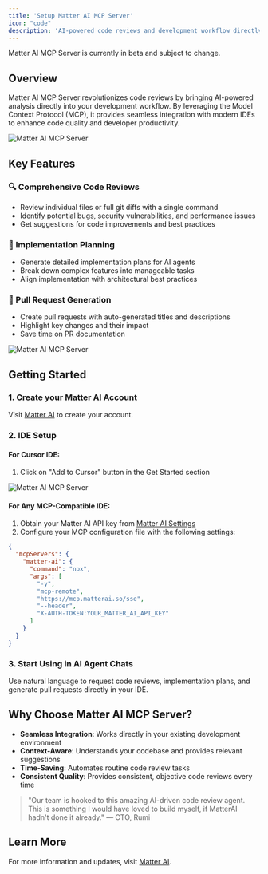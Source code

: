 ```yaml
---
title: 'Setup Matter AI MCP Server'
icon: "code"
description: 'AI-powered code reviews and development workflow directly in your IDE'
---
```


<Note>
Matter AI MCP Server is currently in beta and subject to change.
</Note>

## Overview

Matter AI MCP Server revolutionizes code reviews by bringing AI-powered analysis directly into your development workflow. By leveraging the Model Context Protocol (MCP), it provides seamless integration with modern IDEs to enhance code quality and developer productivity.

<Frame>
<img src="/images/matter-ai-mcp-1.png" alt="Matter AI MCP Server" />
</Frame>

## Key Features

### 🔍 Comprehensive Code Reviews
- Review individual files or full git diffs with a single command
- Identify potential bugs, security vulnerabilities, and performance issues
- Get suggestions for code improvements and best practices

### 🧠 Implementation Planning
- Generate detailed implementation plans for AI agents
- Break down complex features into manageable tasks
- Align implementation with architectural best practices

### 🚀 Pull Request Generation
- Create pull requests with auto-generated titles and descriptions
- Highlight key changes and their impact
- Save time on PR documentation

<Frame>
<img src="/images/matter-ai-mcp-2.png" alt="Matter AI MCP Server" />
</Frame>

## Getting Started

### 1. Create your Matter AI Account
Visit [Matter AI](https://app.matterai.dev) to create your account.

### 2. IDE Setup

#### For Cursor IDE:
1. Click on "Add to Cursor" button in the Get Started section
<Frame>
<img src="/images/matter-ai-mcp-3.png" alt="Matter AI MCP Server" />
</Frame>

#### For Any MCP-Compatible IDE:
1. Obtain your Matter AI API key from [Matter AI Settings](https://app.matterai.dev/settings)
2. Configure your MCP configuration file with the following settings:

```json
{
  "mcpServers": {
    "matter-ai": {
      "command": "npx",
      "args": [
        "-y",
        "mcp-remote",
        "https://mcp.matterai.so/sse",
        "--header",
        "X-AUTH-TOKEN:YOUR_MATTER_AI_API_KEY"
      ]
    }
  }
}
```

### 3. Start Using in AI Agent Chats
Use natural language to request code reviews, implementation plans, and generate pull requests directly in your IDE.

## Why Choose Matter AI MCP Server?

- **Seamless Integration**: Works directly in your existing development environment
- **Context-Aware**: Understands your codebase and provides relevant suggestions
- **Time-Saving**: Automates routine code review tasks
- **Consistent Quality**: Provides consistent, objective code reviews every time

> "Our team is hooked to this amazing AI-driven code review agent. This is something I would have loved to build myself, if MatterAI hadn't done it already." — CTO, Rumi

## Learn More

For more information and updates, visit [Matter AI](https://www.matterai.so).
